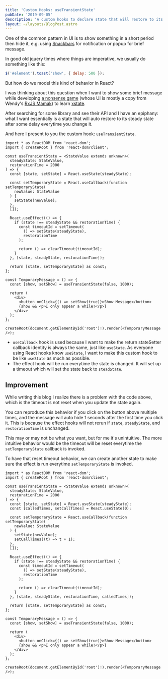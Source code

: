 ```yaml
---
title: 'Custom Hooks: useTransientState'
pubDate: '2019-09-05'
description: 'A custom hooks to declare state that will restore to its steady-state value after some delay. This will be useful when you want to show some UI element temporarily and then hide it after some delay.'
layout: ~/layouts/BlogPost.astro
---
```



One of the common pattern in UI is to show something in a short period then hide it, e.g. using [Snackbars] for notification or popup for brief message.

In good old jquery times where things are imperative, we usually do something like this:

```js
$('#element').toast('show', { delay: 500 });
```

But how do we model this kind of behavior in React?

I was thinking about this question when I want to show some brief message while developing [a nonsense game][game] (whose UI is mostly a copy from Wendy's [RxJS Mamak][rxjs-mamak]) to learn [xstate].

After searching for some library and see their API and I have an epiphany: what I want essentially is a state that will auto restore to its steady state after some delay everytime you change it.

And here I present to you the custom hook: `useTransientState`.

<LiveEditor>

```tsx twoslash
import * as ReactDOM from 'react-dom';
import { createRoot } from 'react-dom/client';

const useTransientState = <StateValue extends unknown>(
  steadyState: StateValue,
  restorationTime = 2000
) => {
  const [state, setState] = React.useState(steadyState);

  const setTemporaryState = React.useCallback(function setTemporaryState(
    newValue: StateValue
  ) {
    setState(newValue);
  },
  []);

  React.useEffect(() => {
    if (state !== steadyState && restorationTime) {
      const timeoutId = setTimeout(
        () => setState(steadyState),
        restorationTime
      );

      return () => clearTimeout(timeoutId);
    }
  }, [state, steadyState, restorationTime]);

  return [state, setTemporaryState] as const;
};

const TemporaryMessage = () => {
  const [show, setShow] = useTransientState(false, 1000);

  return (
    <div>
      <button onClick={() => setShow(true)}>Show Message</button>
      {show && <p>I only appear a while!</p>}
    </div>
  );
};

createRoot(document.getElementById('root')!).render(<TemporaryMessage />);
```

</LiveEditor>

- `useCallback` hook is used because I want to make the return stateSetter callback identity is always the same, just like `useState`. As everyone using React hooks know `useState`, I want to make this custom hook to be like `useState` as much as possible.
- The effect hook will be run everytime the state is changed. It will set up a timeout which will set the state back to `steadState`.

## Improvement

While writing this blog I realize there is a problem with the code above, which is the timeout is not reset when you update the state again.

You can reproduce this behavior if you click on the button above multiple times, and the message will auto hide 1 seconds after the first time you click it. This is because the effect hooks will not rerun if `state`, `steadyState`, and `restorationTime` is unchanged.

This may or may not be what you want, but for me it's unintuitive. The more intuitive behavior would be the timeout will be reset everytime the `setTemporaryState` callback is invoked.

To have that reset timeout behavior, we can create another state to make sure the effect is run everytime `setTemporaryState` is invoked.

<LiveEditor>

```tsx twoslash {9,15,28}
import * as ReactDOM from 'react-dom';
import { createRoot } from 'react-dom/client';

const useTransientState = <StateValue extends unknown>(
  steadyState: StateValue,
  restorationTime = 2000
) => {
  const [state, setState] = React.useState(steadyState);
  const [calledTimes, setCallTimes] = React.useState(0);

  const setTemporaryState = React.useCallback(function setTemporaryState(
    newValue: StateValue
  ) {
    setState(newValue);
    setCallTimes((t) => t + 1);
  },
  []);

  React.useEffect(() => {
    if (state !== steadyState && restorationTime) {
      const timeoutId = setTimeout(
        () => setState(steadyState),
        restorationTime
      );

      return () => clearTimeout(timeoutId);
    }
  }, [state, steadyState, restorationTime, calledTimes]);

  return [state, setTemporaryState] as const;
};

const TemporaryMessage = () => {
  const [show, setShow] = useTransientState(false, 1000);

  return (
    <div>
      <button onClick={() => setShow(true)}>Show Message</button>
      {show && <p>I only appear a while!</p>}
    </div>
  );
};

createRoot(document.getElementById('root')!).render(<TemporaryMessage />);
```

</LiveEditor>

[snackbars]: https://material.io/components/snackbars/
[game]: https://xstate-game.netlify.com
[rxjs-mamak]: https://rxjs-mamak.wendko.com
[xstate]: https://xstate.js.org
